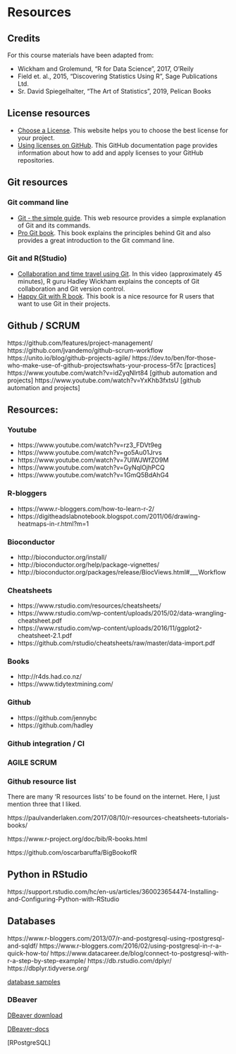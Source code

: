 # Resources {#resources}


## Credits

For this course materials have been adapted from:
 
  - Wickham and Grolemund, "R for Data Science", 2017, O'Reily
  - Field et. al., 2015, "Discovering Statistics Using R", Sage Publications Ltd.
  - Sr. David Spiegelhalter, "The Art of Statistics", 2019, Pelican Books
  
## License resources

- [Choose a License](https://choosealicense.com/). This website helps you to choose the best license for your project. 
- [Using licenses on GitHub](https://docs.github.com/en/github/creating-cloning-and-archiving-repositories/licensing-a-repository). This GitHub documentation page provides information about how to add and apply licenses to your GitHub repositories.
  
## Git resources

### Git command line

- [Git - the simple guide](http://rogerdudler.github.io/git-guide/). This web resource provides a simple explanation of Git and its commands.
- [Pro Git book](https://git-scm.com/book/en/v2). This book explains the principles behind Git and also provides a great introduction to the Git command line. 

### Git and R(Studio)

- [Collaboration and time travel using Git](https://rstudio.com/resources/webinars/collaboration-and-time-travel-version-control-with-git-github-and-rstudio/). In this video (approximately 45 minutes), R guru Hadley Wickham explains the concepts of Git collaboration and Git version control. 
- [Happy Git with R book](https://happygitwithr.com/). This book is a nice resource for R users that want to use Git in their projects.

## Github / SCRUM

https://github.com/features/project-management/
https://github.com/jvandemo/github-scrum-workflow
https://unito.io/blog/github-projects-agile/
https://dev.to/ben/for-those-who-make-use-of-github-projectswhats-your-process--5f7c [practices]
https://www.youtube.com/watch?v=idZyqNIrt84 [github automation and projects]
https://www.youtube.com/watch?v=YxKhb3fxtsU [github automation and projects]


## Resources:

### Youtube
 - https://www.youtube.com/watch?v=rz3_FDVt9eg 
 - https://www.youtube.com/watch?v=go5Au01Jrvs
 - https://www.youtube.com/watch?v=7UlWJWfZO9M
 - https://www.youtube.com/watch?v=GyNqlOjhPCQ
 - https://www.youtube.com/watch?v=1GmQ5BdAhG4
 
### R-bloggers

 - https://www.r-bloggers.com/how-to-learn-r-2/
 - https://digitheadslabnotebook.blogspot.com/2011/06/drawing-heatmaps-in-r.html?m=1
 

### Bioconductor
 
 - http://bioconductor.org/install/
 - http://bioconductor.org/help/package-vignettes/
 - http://bioconductor.org/packages/release/BiocViews.html#___Workflow

### Cheatsheets

 - https://www.rstudio.com/resources/cheatsheets/
 - https://www.rstudio.com/wp-content/uploads/2015/02/data-wrangling-cheatsheet.pdf
 - https://www.rstudio.com/wp-content/uploads/2016/11/ggplot2-cheatsheet-2.1.pdf
 - https://github.com/rstudio/cheatsheets/raw/master/data-import.pdf

### Books 

 - http://r4ds.had.co.nz/
 - https://www.tidytextmining.com/
 
### Github

 - https://github.com/jennybc
 - https://github.com/hadley

### Github integration / CI


### AGILE SCRUM


### Github resource list

There are many 'R resources lists' to be found on the internet. Here, I just mention three that I liked.

https://paulvanderlaken.com/2017/08/10/r-resources-cheatsheets-tutorials-books/

https://www.r-project.org/doc/bib/R-books.html

https://github.com/oscarbaruffa/BigBookofR

## Python in RStudio

https://support.rstudio.com/hc/en-us/articles/360023654474-Installing-and-Configuring-Python-with-RStudio



## Databases
https://www.r-bloggers.com/2013/07/r-and-postgresql-using-rpostgresql-and-sqldf/
https://www.r-bloggers.com/2016/02/using-postgresql-in-r-a-quick-how-to/
https://www.datacareer.de/blog/connect-to-postgresql-with-r-a-step-by-step-example/
https://db.rstudio.com/dplyr/
https://dbplyr.tidyverse.org/

[database samples](https://wiki.postgresql.org/wiki/Sample_Databases)



### DBeaver

[DBeaver download]()

[DBeaver-docs]()

[RPostgreSQL]
